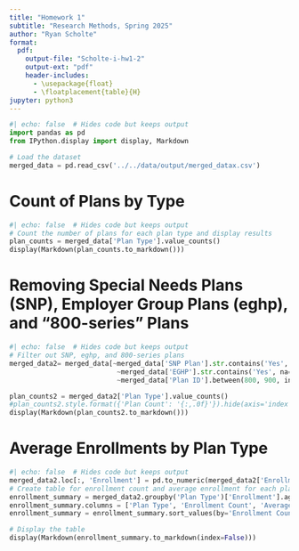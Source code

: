```yaml
---
title: "Homework 1"
subtitle: "Research Methods, Spring 2025"
author: "Ryan Scholte"
format:
  pdf:
    output-file: "Scholte-i-hw1-2"
    output-ext: "pdf"
    header-includes:
      - \usepackage{float}
      - \floatplacement{table}{H}
jupyter: python3
---
```


```python
#| echo: false  # Hides code but keeps output
import pandas as pd
from IPython.display import display, Markdown

# Load the dataset
merged_data = pd.read_csv('../../data/output/merged_datax.csv')
```

\newpage

# Count of Plans by Type

```python
#| echo: false  # Hides code but keeps output
# Count the number of plans for each plan type and display results
plan_counts = merged_data['Plan Type'].value_counts()
display(Markdown(plan_counts.to_markdown()))
```

\newpage

# Removing Special Needs Plans (SNP), Employer Group Plans (eghp), and "800-series" Plans

```python
#| echo: false  # Hides code but keeps output
# Filter out SNP, eghp, and 800-series plans
merged_data2= merged_data[~merged_data['SNP Plan'].str.contains('Yes', na=False) &
                           ~merged_data['EGHP'].str.contains('Yes', na=False) &
                           ~merged_data['Plan ID'].between(800, 900, inclusive="left")]

plan_counts2 = merged_data2['Plan Type'].value_counts()
#plan_counts2.style.format({'Plan Count': '{:,.0f}'}).hide(axis='index')
display(Markdown(plan_counts2.to_markdown()))
```

\newpage

# Average Enrollments by Plan Type

```python
#| echo: false  # Hides code but keeps output
merged_data2.loc[:, 'Enrollment'] = pd.to_numeric(merged_data2['Enrollment'], errors='coerce')
# Create table for enrollment count and average enrollment for each plan type
enrollment_summary = merged_data2.groupby('Plan Type')['Enrollment'].agg(['count', 'mean']).reset_index()
enrollment_summary.columns = ['Plan Type', 'Enrollment Count', 'Average Enrollment']
enrollment_summary = enrollment_summary.sort_values(by='Enrollment Count', ascending=False)

# Display the table
display(Markdown(enrollment_summary.to_markdown(index=False)))
```

